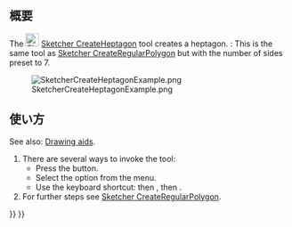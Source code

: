 <languages/>

{{Docnav/ja
|[[Sketcher_CreateHexagon/ja|正六角形]]
|[[Sketcher_CreateOctagon/ja|正八角形]]
|[[Sketcher_Workbench/ja|スケッチャーワークベンチ]]
|IconL=Sketcher_CreateHexagon.svg
|IconR=Sketcher_CreateOctagon.svg
|IconC=Workbench_Sketcher.svg
}}

{{GuiCommand/ja
|Name=Sketcher CreateHeptagon
|Name/ja=スケッチャー・正七角形
|MenuLocation=スケッチ → スケッチャージオメトリ → 正七角形
|Workbenches=[[Sketcher_Workbench/ja|スケッチャー]]
|Shortcut={{KEY|G}} {{KEY|P}} {{KEY|7}}
|Version=0.15
|SeeAlso=[[Sketcher_CreateRegularPolygon/ja|スケッチャー・正多角形]]
}}

<span id="Description"></span>
== 概要 ==

The [[Image:Sketcher_CreateHeptagon.svg|24px]] [[Sketcher_CreateHeptagon|Sketcher CreateHeptagon]] tool creates a heptagon. {{Version|1.0}}: This is the same tool as [[Sketcher_CreateRegularPolygon|Sketcher CreateRegularPolygon]] but with the number of sides preset to 7.

[[Image:SketcherCreateHeptagonExample.png‎]]

<span id="Usage"></span>
== 使い方 ==

See also: [[Sketcher_Workbench#Drawing_aids|Drawing aids]].

# There are several ways to invoke the tool:
#* Press the {{Button|[[Image:Sketcher_CreateHeptagon.svg|16px]] [[Sketcher_CreateHeptagon|Heptagon]]}} button.
#* Select the {{MenuCommand|Sketcher → Sketcher geometries → [[Image:Sketcher_CreateHeptagon.svg|16px]] Create heptagon}} option from the menu.
#* Use the keyboard shortcut: {{KEY|G}} then {{KEY|P}}, then {{KEY|7}}.
# For further steps see [[Sketcher_CreateRegularPolygon#Usage|Sketcher CreateRegularPolygon]].


{{Docnav/ja
|[[Sketcher_CreateHexagon/ja|正六角形]]
|[[Sketcher_CreateOctagon/ja|正八角形]]
|[[Sketcher_Workbench/ja|スケッチャーワークベンチ]]
|IconL=Sketcher_CreateHexagon.svg
|IconR=Sketcher_CreateOctagon.svg
|IconC=Workbench_Sketcher.svg
}}

{{Sketcher Tools navi{{#translation:}}}}
{{Userdocnavi{{#translation:}}}}